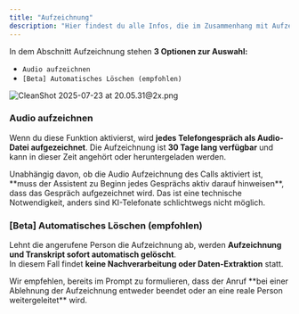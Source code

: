 ```yaml
---
title: "Aufzeichnung"
description: "Hier findest du alle Infos, die im Zusammenhang mit Aufzeichnungen währen den Gesprächen steht."
---
```


In dem Abschnitt Aufzeichnung stehen **3 Optionen zur Auswahl:**

- `Audio aufzeichnen`
- `[Beta] Automatisches Löschen (empfohlen)`

![CleanShot 2025-07-23 at 20.05.31@2x.png](/images/CleanShot2025-08-18at15.37.382x.png)

### Audio aufzeichnen

Wenn du diese Funktion aktivierst, wird **jedes Telefongespräch als Audio-Datei aufgezeichnet**. Die Aufzeichnung ist **30 Tage lang verfügbar** und kann in dieser Zeit angehört oder heruntergeladen werden.

<Warning>
  Unabhängig davon, ob die Audio Aufzeichnung des Calls aktiviert ist, **muss der Assistent zu Beginn jedes Gesprächs aktiv darauf hinweisen**, dass das Gespräch aufgezeichnet wird. Das ist eine technische Notwendigkeit, anders sind KI-Telefonate schlichtwegs nicht möglich.
</Warning>

### [Beta] Automatisches Löschen (empfohlen)

Lehnt die angerufene Person die Aufzeichnung ab, werden **Aufzeichnung und Transkript sofort automatisch gelöscht**.\
In diesem Fall findet **keine Nachverarbeitung oder Daten-Extraktion** statt.

<Tip>
  Wir empfehlen, bereits im Prompt zu formulieren, dass der Anruf **bei einer Ablehnung der Aufzeichnung entweder beendet oder an eine reale Person weitergeleitet** wird.
</Tip>